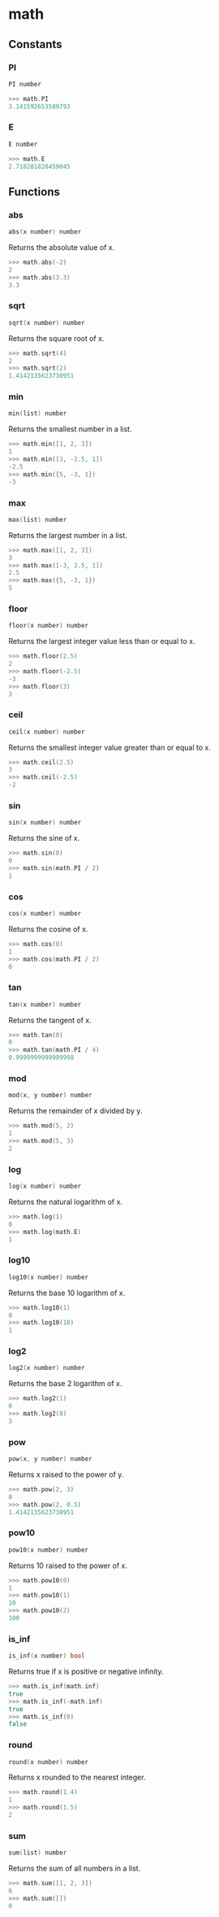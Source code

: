 # math

## Constants

### PI

```go filename="Constant"
PI number
```

```go copy filename="Example"
>>> math.PI
3.141592653589793
```

### E

```go filename="Constant"
E number
```

```go copy filename="Example"
>>> math.E
2.718281828459045
```

## Functions

### abs

```go filename="Function signature"
abs(x number) number
```

Returns the absolute value of x.

```go copy filename="Example"
>>> math.abs(-2)
2
>>> math.abs(3.3)
3.3
```

### sqrt

```go filename="Function signature"
sqrt(x number) number
```

Returns the square root of x.

```go copy filename="Example"
>>> math.sqrt(4)
2
>>> math.sqrt(2)
1.4142135623730951
```

### min

```go filename="Function signature"
min(list) number
```

Returns the smallest number in a list.

```go copy filename="Example"
>>> math.min([1, 2, 3])
1
>>> math.min([3, -2.5, 1])
-2.5
>>> math.min({5, -3, 1})
-3
```

### max

```go filename="Function signature"
max(list) number
```

Returns the largest number in a list.

```go copy filename="Example"
>>> math.max([1, 2, 3])
3
>>> math.max([-3, 2.5, 1])
2.5
>>> math.max({5, -3, 1})
5
```

### floor

```go filename="Function signature"
floor(x number) number
```

Returns the largest integer value less than or equal to x.

```go copy filename="Example"
>>> math.floor(2.5)
2
>>> math.floor(-2.5)
-3
>>> math.floor(3)
3
```

### ceil

```go filename="Function signature"
ceil(x number) number
```

Returns the smallest integer value greater than or equal to x.

```go copy filename="Example"
>>> math.ceil(2.5)
3
>>> math.ceil(-2.5)
-2
```

### sin

```go filename="Function signature"
sin(x number) number
```

Returns the sine of x.

```go copy filename="Example"
>>> math.sin(0)
0
>>> math.sin(math.PI / 2)
1
```

### cos

```go filename="Function signature"
cos(x number) number
```

Returns the cosine of x.

```go copy filename="Example"
>>> math.cos(0)
1
>>> math.cos(math.PI / 2)
0
```

### tan

```go filename="Function signature"
tan(x number) number
```

Returns the tangent of x.

```go copy filename="Example"
>>> math.tan(0)
0
>>> math.tan(math.PI / 4)
0.9999999999999998
```

### mod

```go filename="Function signature"
mod(x, y number) number
```

Returns the remainder of x divided by y.

```go copy filename="Example"
>>> math.mod(5, 2)
1
>>> math.mod(5, 3)
2
```

### log

```go filename="Function signature"
log(x number) number
```

Returns the natural logarithm of x.

```go copy filename="Example"
>>> math.log(1)
0
>>> math.log(math.E)
1
```

### log10

```go filename="Function signature"
log10(x number) number
```

Returns the base 10 logarithm of x.

```go copy filename="Example"
>>> math.log10(1)
0
>>> math.log10(10)
1
```

### log2

```go filename="Function signature"
log2(x number) number
```

Returns the base 2 logarithm of x.

```go copy filename="Example"
>>> math.log2(1)
0
>>> math.log2(8)
3
```

### pow

```go filename="Function signature"
pow(x, y number) number
```

Returns x raised to the power of y.

```go copy filename="Example"
>>> math.pow(2, 3)
8
>>> math.pow(2, 0.5)
1.4142135623730951
```

### pow10

```go filename="Function signature"
pow10(x number) number
```

Returns 10 raised to the power of x.

```go copy filename="Example"
>>> math.pow10(0)
1
>>> math.pow10(1)
10
>>> math.pow10(2)
100
```

### is_inf

```go filename="Function signature"
is_inf(x number) bool
```

Returns true if x is positive or negative infinity.

```go copy filename="Example"
>>> math.is_inf(math.inf)
true
>>> math.is_inf(-math.inf)
true
>>> math.is_inf(0)
false
```

### round

```go filename="Function signature"
round(x number) number
```

Returns x rounded to the nearest integer.

```go copy filename="Example"
>>> math.round(1.4)
1
>>> math.round(1.5)
2
```

### sum

```go filename="Function signature"
sum(list) number
```

Returns the sum of all numbers in a list.

```go copy filename="Example"
>>> math.sum([1, 2, 3])
6
>>> math.sum([])
0
```
